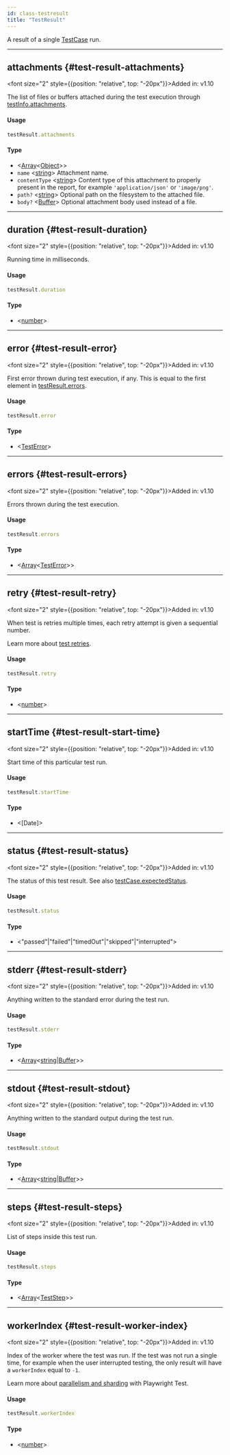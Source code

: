 ```yaml
---
id: class-testresult
title: "TestResult"
---
```


A result of a single [TestCase] run.


---

## attachments {#test-result-attachments}

<font size="2" style={{position: "relative", top: "-20px"}}>Added in: v1.10</font>

The list of files or buffers attached during the test execution through [testInfo.attachments](/api/class-testinfo.mdx#test-info-attachments).

#### Usage

```js
testResult.attachments
```

#### Type
-  &#60;[Array]<[Object]>&#62;
  - `name` &#60;[string]&#62; Attachment name.
  - `contentType` &#60;[string]&#62; Content type of this attachment to properly present in the report, for example `'application/json'` or `'image/png'`.
  - `path?` &#60;[string]&#62; Optional path on the filesystem to the attached file.
  - `body?` &#60;[Buffer]&#62; Optional attachment body used instead of a file.

---

## duration {#test-result-duration}

<font size="2" style={{position: "relative", top: "-20px"}}>Added in: v1.10</font>

Running time in milliseconds.

#### Usage

```js
testResult.duration
```

#### Type
-  &#60;[number]&#62;

---

## error {#test-result-error}

<font size="2" style={{position: "relative", top: "-20px"}}>Added in: v1.10</font>

First error thrown during test execution, if any. This is equal to the first element in [testResult.errors](/api/class-testresult.mdx#test-result-errors).

#### Usage

```js
testResult.error
```

#### Type
-  &#60;[TestError]&#62;

---

## errors {#test-result-errors}

<font size="2" style={{position: "relative", top: "-20px"}}>Added in: v1.10</font>

Errors thrown during the test execution.

#### Usage

```js
testResult.errors
```

#### Type
-  &#60;[Array]<[TestError]>&#62;

---

## retry {#test-result-retry}

<font size="2" style={{position: "relative", top: "-20px"}}>Added in: v1.10</font>

When test is retries multiple times, each retry attempt is given a sequential number.

Learn more about [test retries](../test-retries.mdx#retries).

#### Usage

```js
testResult.retry
```

#### Type
-  &#60;[number]&#62;

---

## startTime {#test-result-start-time}

<font size="2" style={{position: "relative", top: "-20px"}}>Added in: v1.10</font>

Start time of this particular test run.

#### Usage

```js
testResult.startTime
```

#### Type
-  &#60;[Date]&#62;

---

## status {#test-result-status}

<font size="2" style={{position: "relative", top: "-20px"}}>Added in: v1.10</font>

The status of this test result. See also [testCase.expectedStatus](/api/class-testcase.mdx#test-case-expected-status).

#### Usage

```js
testResult.status
```

#### Type
-  &#60;"passed"|"failed"|"timedOut"|"skipped"|"interrupted"&#62;

---

## stderr {#test-result-stderr}

<font size="2" style={{position: "relative", top: "-20px"}}>Added in: v1.10</font>

Anything written to the standard error during the test run.

#### Usage

```js
testResult.stderr
```

#### Type
-  &#60;[Array]<[string]|[Buffer]>&#62;

---

## stdout {#test-result-stdout}

<font size="2" style={{position: "relative", top: "-20px"}}>Added in: v1.10</font>

Anything written to the standard output during the test run.

#### Usage

```js
testResult.stdout
```

#### Type
-  &#60;[Array]<[string]|[Buffer]>&#62;

---

## steps {#test-result-steps}

<font size="2" style={{position: "relative", top: "-20px"}}>Added in: v1.10</font>

List of steps inside this test run.

#### Usage

```js
testResult.steps
```

#### Type
-  &#60;[Array]<[TestStep]>&#62;

---

## workerIndex {#test-result-worker-index}

<font size="2" style={{position: "relative", top: "-20px"}}>Added in: v1.10</font>

Index of the worker where the test was run. If the test was not run a single time, for example when the user interrupted testing, the only result will have a `workerIndex` equal to `-1`.

Learn more about [parallelism and sharding](../test-parallel.mdx) with Playwright Test.

#### Usage

```js
testResult.workerIndex
```

#### Type
-  &#60;[number]&#62;

[Accessibility]: /api/class-accessibility.mdx "Accessibility"
[Android]: /api/class-android.mdx "Android"
[AndroidDevice]: /api/class-androiddevice.mdx "AndroidDevice"
[AndroidInput]: /api/class-androidinput.mdx "AndroidInput"
[AndroidSocket]: /api/class-androidsocket.mdx "AndroidSocket"
[AndroidWebView]: /api/class-androidwebview.mdx "AndroidWebView"
[APIRequest]: /api/class-apirequest.mdx "APIRequest"
[APIRequestContext]: /api/class-apirequestcontext.mdx "APIRequestContext"
[APIResponse]: /api/class-apiresponse.mdx "APIResponse"
[APIResponseAssertions]: /test-assertions.mdx "APIResponseAssertions"
[Browser]: /api/class-browser.mdx "Browser"
[BrowserContext]: /api/class-browsercontext.mdx "BrowserContext"
[BrowserServer]: /api/class-browserserver.mdx "BrowserServer"
[BrowserType]: /api/class-browsertype.mdx "BrowserType"
[CDPSession]: /api/class-cdpsession.mdx "CDPSession"
[ConsoleMessage]: /api/class-consolemessage.mdx "ConsoleMessage"
[Coverage]: /api/class-coverage.mdx "Coverage"
[Dialog]: /api/class-dialog.mdx "Dialog"
[Download]: /api/class-download.mdx "Download"
[Electron]: /api/class-electron.mdx "Electron"
[ElectronApplication]: /api/class-electronapplication.mdx "ElectronApplication"
[ElementHandle]: /api/class-elementhandle.mdx "ElementHandle"
[FileChooser]: /api/class-filechooser.mdx "FileChooser"
[Frame]: /api/class-frame.mdx "Frame"
[FrameLocator]: /api/class-framelocator.mdx "FrameLocator"
[JSHandle]: /api/class-jshandle.mdx "JSHandle"
[Keyboard]: /api/class-keyboard.mdx "Keyboard"
[Locator]: /api/class-locator.mdx "Locator"
[LocatorAssertions]: /test-assertions.mdx "LocatorAssertions"
[Logger]: /api/class-logger.mdx "Logger"
[Mouse]: /api/class-mouse.mdx "Mouse"
[Page]: /api/class-page.mdx "Page"
[PageAssertions]: /test-assertions.mdx "PageAssertions"
[Playwright]: /api/class-playwright.mdx "Playwright"
[PlaywrightAssertions]: /test-assertions.mdx "PlaywrightAssertions"
[Request]: /api/class-request.mdx "Request"
[Response]: /api/class-response.mdx "Response"
[Route]: /api/class-route.mdx "Route"
[ScreenshotAssertions]: /test-assertions.mdx "ScreenshotAssertions"
[Selectors]: /api/class-selectors.mdx "Selectors"
[TimeoutError]: /api/class-timeouterror.mdx "TimeoutError"
[Touchscreen]: /api/class-touchscreen.mdx "Touchscreen"
[Tracing]: /api/class-tracing.mdx "Tracing"
[Video]: /api/class-video.mdx "Video"
[WebSocket]: /api/class-websocket.mdx "WebSocket"
[Worker]: /api/class-worker.mdx "Worker"
[Fixtures]: /api/class-fixtures.mdx "Fixtures"
[Storage]: /api/class-storage.mdx "Storage"
[Test]: /api/class-test.mdx "Test"
[TestConfig]: /api/class-testconfig.mdx "TestConfig"
[TestError]: /api/class-testerror.mdx "TestError"
[TestInfo]: /api/class-testinfo.mdx "TestInfo"
[TestOptions]: /api/class-testoptions.mdx "TestOptions"
[TestProject]: /api/class-testproject.mdx "TestProject"
[WorkerInfo]: /api/class-workerinfo.mdx "WorkerInfo"
[Location]: /api/class-location.mdx "Location"
[Reporter]: /api/class-reporter.mdx "Reporter"
[Suite]: /api/class-suite.mdx "Suite"
[TestCase]: /api/class-testcase.mdx "TestCase"
[TestResult]: /api/class-testresult.mdx "TestResult"
[TestStep]: /api/class-teststep.mdx "TestStep"
[Element]: https://developer.mozilla.org/en-US/docs/Web/API/element "Element"
[EvaluationArgument]: /evaluating.mdx#evaluation-argument "EvaluationArgument"
[Promise]: https://developer.mozilla.org/en-US/docs/Web/JavaScript/Reference/Global_Objects/Promise "Promise"
[iterator]: https://developer.mozilla.org/en-US/docs/Web/JavaScript/Reference/Iteration_protocols "Iterator"
[origin]: https://developer.mozilla.org/en-US/docs/Glossary/Origin "Origin"
[selector]: https://developer.mozilla.org/en-US/docs/Web/CSS/CSS_Selectors "selector"
[Serializable]: https://developer.mozilla.org/en-US/docs/Web/JavaScript/Reference/Global_Objects/JSON/stringify#Description "Serializable"
[UIEvent.detail]: https://developer.mozilla.org/en-US/docs/Web/API/UIEvent/detail "UIEvent.detail"
[UnixTime]: https://en.wikipedia.org/wiki/Unix_time "Unix Time"
[xpath]: https://developer.mozilla.org/en-US/docs/Web/XPath "xpath"

[Array]: https://developer.mozilla.org/en-US/docs/Web/JavaScript/Reference/Global_Objects/Array "Array"
[boolean]: https://developer.mozilla.org/en-US/docs/Web/JavaScript/Data_structures#Boolean_type "Boolean"
[Buffer]: https://nodejs.org/api/buffer.html#buffer_class_buffer "Buffer"
[ChildProcess]: https://nodejs.org/api/child_process.html "ChildProcess"
[Error]: https://nodejs.org/api/errors.html#errors_class_error "Error"
[EventEmitter]: https://nodejs.org/api/events.html#events_class_eventemitter "EventEmitter"
[function]: https://developer.mozilla.org/en-US/docs/Web/JavaScript/Reference/Global_Objects/Function "Function"
[Map]: https://developer.mozilla.org/en-US/docs/Web/JavaScript/Reference/Global_Objects/Map "Map"
[null]: https://developer.mozilla.org/en-US/docs/Web/JavaScript/Reference/Global_Objects/null "null"
[number]: https://developer.mozilla.org/en-US/docs/Web/JavaScript/Data_structures#Number_type "Number"
[Object]: https://developer.mozilla.org/en-US/docs/Web/JavaScript/Reference/Global_Objects/Object "Object"
[Promise]: https://developer.mozilla.org/en-US/docs/Web/JavaScript/Reference/Global_Objects/Promise "Promise"
[Readable]: https://nodejs.org/api/stream.html#stream_class_stream_readable "Readable"
[RegExp]: https://developer.mozilla.org/en-US/docs/Web/JavaScript/Reference/Global_Objects/RegExp "RegExp"
[string]: https://developer.mozilla.org/en-US/docs/Web/JavaScript/Data_structures#String_type "string"
[void]: https://developer.mozilla.org/en-US/docs/Web/JavaScript/Reference/Global_Objects/undefined "void"
[URL]: https://nodejs.org/api/url.html "URL"

[all available image tags]: https://mcr.microsoft.com/en-us/product/playwright/about "all available image tags"
[Docker Hub]: https://hub.docker.com/_/microsoft-playwright "Docker Hub"
[Dockerfile.focal]: https://github.com/microsoft/playwright/blob/main/utils/docker/Dockerfile.focal "Dockerfile.focal"
